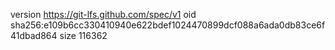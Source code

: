 version https://git-lfs.github.com/spec/v1
oid sha256:e109b6cc330410940e622bdef1024470899dcf088a6ada0db83ce6f41dbad864
size 116362
